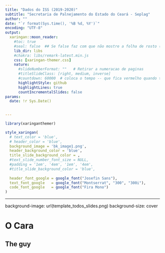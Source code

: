 ```yaml
---
title: "Dados do ISS (2019-2020)"
subtitle: "Secretaria de Palnejamento do Estado do Ceará - Seplag"
author: ""
date: "`r format(Sys.time(), '%B %d, %Y')`"
encoding: "UTF-8"
output:
  xaringan::moon_reader:
    #toc: true
    #seal: false  ## Se false faz com que não mostre a folha de rosto (cabeçario)
    lib_dir: libs
    #chakra: libs/remark-latest.min.js
    css: [xaringan-themer.css]
    nature:
      #slideNumberFormat: ""   # Retirar a numeracao de paginas
      #titleSlideClass: [right, medium, inverse]
      #countdown: 60000  # coloca o tempo -- que fica vermelho quando termina
      highlightStyle: github
      highlightLines: true
      countIncrementalSlides: false
params:
  date: !r Sys.Date()
      

---
```




```r

library(xaringanthemer)

style_xaringan(
  # text_color = 'blue',
  # header_color = 'blue',  
  background_image = 'bk_image1.png',
  header_background_color = 'blue',
  title_slide_background_color = ,
  #text_slide_number_font_size = NULL,
  #padding = '1em', '4em', '1em', '4em',
  #title_slide_background_color = 'blue',
  
  header_font_google = google_font("Josefin Sans"),
  text_font_google   = google_font("Montserrat", "300", "300i"),
  code_font_google   = google_font("Fira Mono")
)
```

---

background-image: url(template_todos_slides.png)
background-size: cover


# O Cara

## The guy


